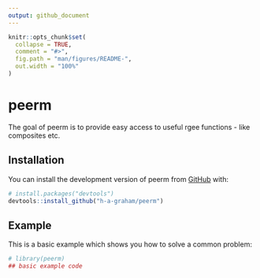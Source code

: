 ```yaml
---
output: github_document
---
```


<!-- README.md is generated from README.Rmd. Please edit that file -->

```r
knitr::opts_chunk$set(
  collapse = TRUE,
  comment = "#>",
  fig.path = "man/figures/README-",
  out.width = "100%"
)
```

# peerm

<!-- badges: start -->
<!-- badges: end -->

The goal of peerm is to provide easy access to useful rgee functions - like composites etc.

## Installation

You can install the development version of peerm from [GitHub](https://github.com/) with:

``` r
# install.packages("devtools")
devtools::install_github("h-a-graham/peerm")
```

## Example

This is a basic example which shows you how to solve a common problem:

```r
# library(peerm)
## basic example code
```
